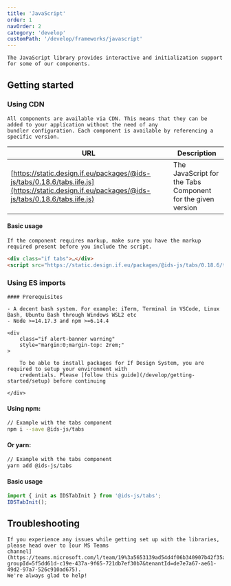 ```yaml
---
title: 'JavaScript'
order: 1
navOrder: 2
category: 'develop'
customPath: '/develop/frameworks/javascript'
---
```


<TextLayoutLeft>

    The JavaScript library provides interactive and initialization support for some of our components.

</TextLayoutLeft>

## Getting started

### Using CDN

<TextLayoutLeft>

    All components are available via CDN. This means that they can be added to your application without the need of any
    bundler configuration. Each component is available by referencing a specific version.

</TextLayoutLeft>

| URL                                                                                                                                            | Description                                                 |
| ---------------------------------------------------------------------------------------------------------------------------------------------- | ----------------------------------------------------------- |
| [https://static.design.if.eu/packages/@ids-js/tabs/0.18.6/tabs.iife.js](https://static.design.if.eu/packages/@ids-js/tabs/0.18.6/tabs.iife.js) | The JavaScript for the Tabs Component for the given version |

#### Basic usage

<TextLayoutLeft>

    If the component requires markup, make sure you have the markup required present before you include the script.

</TextLayoutLeft>

```html
<div class="if tabs">…</div>
<script src="https://static.design.if.eu/packages/@ids-js/tabs/0.18.6/tabs.iife.js"></script>
```

### Using ES imports

<div class="if text ids-doc layout box">

    #### Prerequisites

    - A decent bash system. For example: iTerm, Terminal in VSCode, Linux Bash, Ubuntu Bash through Windows WSL2 etc
    - Node >=14.17.3 and npm >=6.14.4

    <div
        class="if alert-banner warning"
        style="margin:0;margin-top: 2rem;"
    >

        To be able to install packages for If Design System, you are required to setup your environment with
        credentials. Please [follow this guide](/develop/getting-started/setup) before continuing

    </div>

</div>

#### Using npm:

```bash
// Example with the tabs component
npm i --save @ids-js/tabs
```

#### Or yarn:

```bash
// Example with the tabs component
yarn add @ids-js/tabs
```

#### Basic usage

```javascript
import { init as IDSTabInit } from '@ids-js/tabs';
IDSTabInit();
```

## Troubleshooting

<TextLayoutLeft>

    If you experience any issues while getting set up with the libraries, please head over to [our MS Teams
    channel](https://teams.microsoft.com/l/team/19%3a5653139ad54d4f06b340907b42f35aeb%40thread.skype/conversations?groupId=5f5dd61d-c19e-437a-9f65-721db7ef30b7&tenantId=de7e7a67-ae61-49d2-97a7-526c910ad675).
    We're always glad to help!

</TextLayoutLeft>
